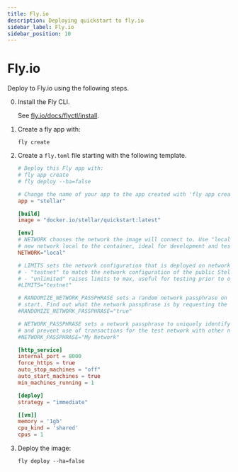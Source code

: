 ```yaml
---
title: Fly.io
description: Deploying quickstart to fly.io
sidebar_label: Fly.io
sidebar_position: 10
---
```


# Fly.io

Deploy to Fly.io using the following steps.

0. Install the Fly CLI.

   See [fly.io/docs/flyctl/install](https://fly.io/docs/flyctl/install).

1. Create a fly app with:

   ```
   fly create
   ```

2. Create a `fly.toml` file starting with the following template.

   ```toml
   # Deploy this Fly app with:
   # fly app create
   # fly deploy --ha=false

   # Change the name of your app to the app created with 'fly app create'.
   app = "stellar"

   [build]
   image = "docker.io/stellar/quickstart:latest"

   [env]
   # NETWORK chooses the network the image will connect to. Use "local" to start a
   # new network local to the container, ideal for development and testing.
   NETWORK="local"

   # LIMITS sets the network configuration that is deployed on network start.
   # - "testnet" to match the network configuration of the public Stellar testnet.
   # - "unlimited" raises limits to max, useful for testing prior to optimization.
   #LIMITS="testnet"

   # RANDOMIZE_NETWORK_PASSPHRASE sets a random network passphrase on network
   # start. Find out what the network passphrase is by requesting the root URL.
   #RANDOMIZE_NETWORK_PASSPHRASE="true"

   # NETWORK_PASSPHRASE sets a network passphrase to uniquely identify the network
   # and prevent use of transactions for the test network with other networks.
   #NETWORK_PASSPHRASE="My Network"

   [http_service]
   internal_port = 8000
   force_https = true
   auto_stop_machines = "off"
   auto_start_machines = true
   min_machines_running = 1

   [deploy]
   strategy = "immediate"

   [[vm]]
   memory = '1gb'
   cpu_kind = 'shared'
   cpus = 1
   ```

3. Deploy the image:

   ```
   fly deploy --ha=false
   ```
